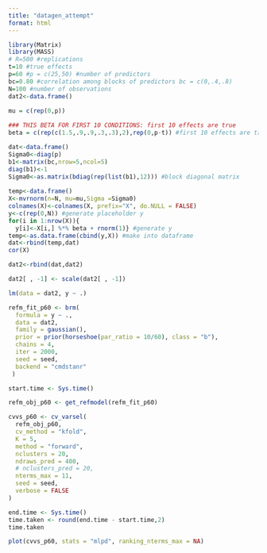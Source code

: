 ```yaml
---
title: "datagen_attempt"
format: html
---
```


```r
library(Matrix)
library(MASS)
# R=500 #replications
t=10 #true effects
p=60 #p = c(25,50) #number of predictors
bc=0.80 #correlation among blocks of predictors bc = c(0,.4,.8)
N=100 #number of observations
dat2<-data.frame()

mu = c(rep(0,p))
    
### THIS BETA FOR FIRST 10 CONDITIONS: first 10 effects are true 
beta = c(rep(c(1.5,.9,.9,.3,.3),2),rep(0,p-t)) #first 10 effects are true 

dat<-data.frame()
Sigma0<-diag(p)
b1<-matrix(bc,nrow=5,ncol=5)
diag(b1)<-1
Sigma0<-as.matrix(bdiag(rep(list(b1),12))) #block diagonal matrix 
    
temp<-data.frame()
X<-mvrnorm(n=N, mu=mu,Sigma =Sigma0)
colnames(X)<-colnames(X, prefix="X", do.NULL = FALSE)
y<-c(rep(0,N)) #generate placeholder y
for(i in 1:nrow(X)){
  y[i]<-X[i,] %*% beta + rnorm(1)} #generate y
temp<-as.data.frame(cbind(y,X)) #make into dataframe
dat<-rbind(temp,dat)
cor(X)

dat2<-rbind(dat,dat2)
```

```r
dat2[ , -1] <- scale(dat2[ , -1])
```


```r
lm(data = dat2, y ~ .)
```

```r
refm_fit_p60 <- brm(
  formula = y ~ ., 
  data = dat2,  
  family = gaussian(),  
  prior = prior(horseshoe(par_ratio = 10/60), class = "b"),  
  chains = 4, 
  iter = 2000,
  seed = seed,
  backend = "cmdstanr"
 )
```
```r
start.time <- Sys.time()

refm_obj_p60 <- get_refmodel(refm_fit_p60)

cvvs_p60 <- cv_varsel(
  refm_obj_p60,
  cv_method = "kfold",
  K = 5,
  method = "forward",
  nclusters = 20,
  ndraws_pred = 400, 
  # nclusters_pred = 20,
  nterms_max = 11,
  seed = seed,
  verbose = FALSE
)

end.time <- Sys.time()
time.taken <- round(end.time - start.time,2)
time.taken
```


```r
plot(cvvs_p60, stats = "mlpd", ranking_nterms_max = NA)
```


